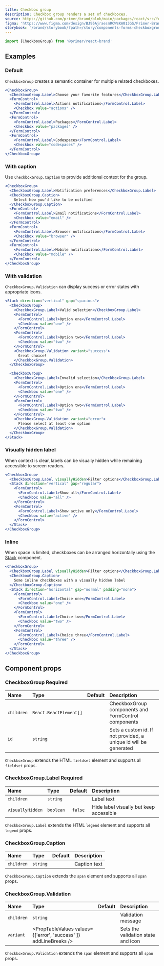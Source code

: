 ```yaml
---
title: Checkbox group
description: Checkbox group renders a set of checkboxes.
source: https://github.com/primer/brand/blob/main/packages/react/src/forms/CheckboxGroup/CheckboxGroup.tsx
figma: 'https://www.figma.com/design/BJ95AjraesmRCWsKA013GS/Primer-Brand?node-id=10467-3273&t=GA5GtEqPtQ9yeRaN-4'
storybook: '/brand/storybook/?path=/story/components-forms-checkboxgroup--playground'
---
```




```js
import {CheckboxGroup} from '@primer/react-brand'
```

## Examples

### Default

`CheckboxGroup` creates a semantic container for multiple related checkboxes.

```jsx live
<CheckboxGroup>
  <CheckboxGroup.Label>Choose your favorite features</CheckboxGroup.Label>
  <FormControl>
    <FormControl.Label>Actions notifications</FormControl.Label>
    <Checkbox value="actions" />
  </FormControl>
  <FormControl>
    <FormControl.Label>Packages</FormControl.Label>
    <Checkbox value="packages" />
  </FormControl>
  <FormControl>
    <FormControl.Label>Codespaces</FormControl.Label>
    <Checkbox value="codespaces" />
  </FormControl>
</CheckboxGroup>
```

### With caption

Use `CheckboxGroup.Caption` to provide additional context for the group.

```jsx live
<CheckboxGroup>
  <CheckboxGroup.Label>Notification preferences</CheckboxGroup.Label>
  <CheckboxGroup.Caption>
    Select how you'd like to be notified
  </CheckboxGroup.Caption>
  <FormControl>
    <FormControl.Label>Email notifications</FormControl.Label>
    <Checkbox value="email" />
  </FormControl>
  <FormControl>
    <FormControl.Label>Browser notifications</FormControl.Label>
    <Checkbox value="browser" />
  </FormControl>
  <FormControl>
    <FormControl.Label>Mobile notifications</FormControl.Label>
    <Checkbox value="mobile" />
  </FormControl>
</CheckboxGroup>
```

### With validation

`CheckboxGroup.Validation` can display success or error states with appropriate icons.

```jsx live
<Stack direction="vertical" gap="spacious">
  <CheckboxGroup>
    <CheckboxGroup.Label>Valid selection</CheckboxGroup.Label>
    <FormControl>
      <FormControl.Label>Option one</FormControl.Label>
      <Checkbox value="one" />
    </FormControl>
    <FormControl>
      <FormControl.Label>Option two</FormControl.Label>
      <Checkbox value="two" />
    </FormControl>
    <CheckboxGroup.Validation variant="success">
      Great choice!
    </CheckboxGroup.Validation>
  </CheckboxGroup>

  <CheckboxGroup>
    <CheckboxGroup.Label>Invalid selection</CheckboxGroup.Label>
    <FormControl>
      <FormControl.Label>Option one</FormControl.Label>
      <Checkbox value="one" />
    </FormControl>
    <FormControl>
      <FormControl.Label>Option two</FormControl.Label>
      <Checkbox value="two" />
    </FormControl>
    <CheckboxGroup.Validation variant="error">
      Please select at least one option
    </CheckboxGroup.Validation>
  </CheckboxGroup>
</Stack>
```

### Visually hidden label

When context is clear, labels can be visually hidden while remaining accessible to screen readers.

```jsx live
<CheckboxGroup>
  <CheckboxGroup.Label visuallyHidden>Filter options</CheckboxGroup.Label>
  <Stack direction="vertical" gap="regular">
    <FormControl>
      <FormControl.Label>Show all</FormControl.Label>
      <Checkbox value="all" />
    </FormControl>
    <FormControl>
      <FormControl.Label>Show active only</FormControl.Label>
      <Checkbox value="active" />
    </FormControl>
  </Stack>
</CheckboxGroup>
```

### Inline

When space is limited, checkboxes can be arranged horizontally using the [Stack](/components/Stack) component.

```jsx live
<CheckboxGroup>
  <CheckboxGroup.Label visuallyHidden>Filter options</CheckboxGroup.Label>
  <CheckboxGroup.Caption>
    Some inline checkboxes with a visually hidden label
  </CheckboxGroup.Caption>
  <Stack direction="horizontal" gap="normal" padding="none">
    <FormControl>
      <FormControl.Label>Choice one</FormControl.Label>
      <Checkbox value="one" />
    </FormControl>
    <FormControl>
      <FormControl.Label>Choice two</FormControl.Label>
      <Checkbox value="two" />
    </FormControl>
    <FormControl>
      <FormControl.Label>Choice three</FormControl.Label>
      <Checkbox value="three" />
    </FormControl>
  </Stack>
</CheckboxGroup>
```

## Component props

### CheckboxGroup <Label>Required</Label>

| Name       | Type                   | Default | Description                                                      |
| :--------- | :--------------------- | :-----: | :--------------------------------------------------------------- |
| `children` | `React.ReactElement[]` |         | CheckboxGroup components and FormControl components              |
| `id`       | `string`               |         | Sets a custom id. If not provided, a unique id will be generated |

`CheckboxGroup` extends the HTML `fieldset` element and supports all `fieldset` props.

### CheckboxGroup.Label <Label>Required</Label>

| Name             | Type      | Default | Description                             |
| :--------------- | :-------- | :-----: | :-------------------------------------- |
| `children`       | `string`  |         | Label text                              |
| `visuallyHidden` | `boolean` | `false` | Hide label visually but keep accessible |

`CheckboxGroup.Label` extends the HTML `legend` element and supports all `legend` props.

### CheckboxGroup.Caption

| Name       | Type     | Default | Description  |
| :--------- | :------- | :-----: | :----------- |
| `children` | `string` |         | Caption text |

`CheckboxGroup.Caption` extends the `span` element and supports all `span` props.

### CheckboxGroup.Validation

| Name       | Type                                                             | Default | Description                        |
| :--------- | :--------------------------------------------------------------- | :-----: | :--------------------------------- |
| `children` | `string`                                                         |         | Validation message                 |
| `variant`  | <PropTableValues values={['error', 'success' ]} addLineBreaks /> |         | Sets the validation state and icon |

`CheckboxGroup.Validation` extends the `span` element and supports all `span` props.
